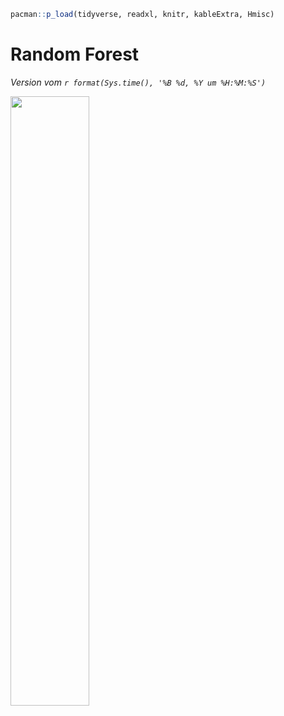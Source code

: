 ```r
pacman::p_load(tidyverse, readxl, knitr, kableExtra, Hmisc)
```

# Random Forest {#sec-class-rf}

*Version vom `r format(Sys.time(), '%B %d, %Y um %H:%M:%S')`*

![](images/caution.png){fig-align="center" width="50%"}
